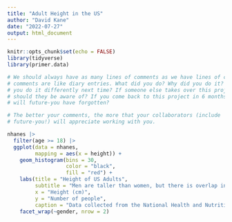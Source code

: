 ```yaml
---
title: "Adult Height in the US"
author: "David Kane"
date: "2022-07-27"
output: html_document
---
```


<!-- Code for Day 2. Assumes students have done the RStudio and Code tutorial. We allow them to make any plot they want. Does not have to be this one. (Indeed, overlapping densities would probably be better.) Anything "interesting" which looks at US heights. Also want to end the class by putting the image up on Rpubs and cleaning it up, by, for example, removing everything from the YALK except the "output: html_document". They should have learned about code chunk options (but probably not enough). Important to highlight the need for code comments and figure labs. -->

<!-- Need a better listing of possible plots, more closely connected to what was actually taught in the tutorials. -->


```r
knitr::opts_chunk$set(echo = FALSE)
library(tidyverse)
library(primer.data)
```

```r
# We should always have as many lines of comments as we have lines of code. Your
# comments are like diary entries. What did you do? Why did you do it? How might
# you do it differently next time? If someone else takes over this project, what
# should they be aware of? If you come back to this project in 6 months, what
# will future-you have forgotten? 

# The better your comments, the more that your collaborators (include
# future-you!) will appreciate working with you.

nhanes |> 
  filter(age >= 18) |> 
  ggplot(data = nhanes, 
         mapping = aes(x = height)) +
    geom_histogram(bins = 30,
                   color = "black",
                   fill = "red") +
    labs(title = "Height of US Adults",
         subtitle = "Men are taller than women, but there is overlap in the distributions",
         x = "Height (cm)",
         y = "Number of people",
         caption = "Data collected from the National Health and Nutrition Examination Survey") +
    facet_wrap(~gender, nrow = 2)
```




